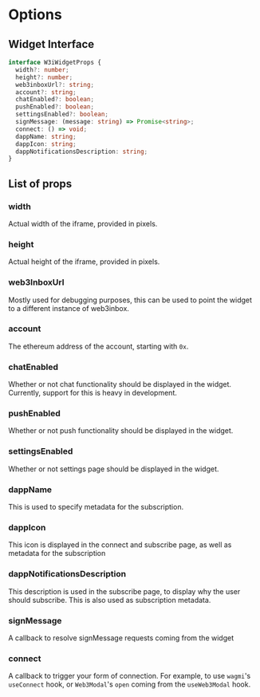 # Options

## Widget Interface

```ts
interface W3iWidgetProps {
  width?: number;
  height?: number;
  web3inboxUrl?: string;
  account?: string;
  chatEnabled?: boolean;
  pushEnabled?: boolean;
  settingsEnabled?: boolean;
  signMessage: (message: string) => Promise<string>;
  connect: () => void;
  dappName: string;
  dappIcon: string;
  dappNotificationsDescription: string;
}
```

## List of props

### width 
Actual width of the iframe, provided in pixels.

### height 
Actual height of the iframe, provided in pixels.

### web3InboxUrl
Mostly used for debugging purposes, this can be used to point the widget to a different instance of 
web3inbox.

### account
The ethereum address of the account, starting with `0x`.

### chatEnabled
Whether or not chat functionality should be displayed in the widget. Currently, support for this is
heavy in development.

### pushEnabled
Whether or not push functionality should be displayed in the widget.

### settingsEnabled
Whether or not settings page should be displayed in the widget.

### dappName
This is used to specify metadata for the subscription.

### dappIcon
This icon is displayed in the connect and subscribe page, as well as metadata for the subscription

### dappNotificationsDescription
This description is used in the subscribe page, to display why the user should subscribe. This is
also used as subscription metadata.

### signMessage
A callback to resolve signMessage requests coming from the widget

### connect 
A callback to trigger your form of connection. For example, to use `wagmi`'s `useConnect` hook, or
`Web3Modal`'s `open` coming from the `useWeb3Modal` hook.



